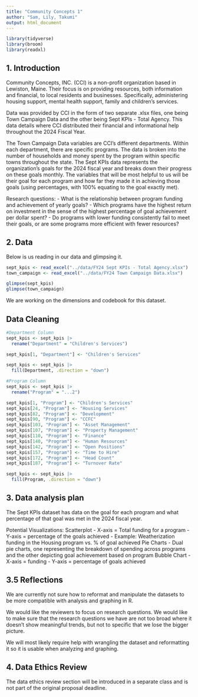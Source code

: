 ```yaml
---
title: "Community Concepts 1"
author: "Sam, Lily, Takumi"
output: html_document
---
```


```r
library(tidyverse)
library(broom)
library(readxl)
```

## 1. Introduction

Community Concepts, INC. (CCI) is a non-profit organization based in Lewiston, Maine. Their focus is on providing resources, both information and financial, to local residents and businesses. Specifically, administering housing support, mental health support, family and children's services. 

Data was provided by CCI in the form of two separate .xlsx files, one being Town Campaign Data and the other being Sept KPIs - Total Agency. This data details where CCI distributed their financial and informational help throughout the 2024 Fiscal Year.

The Town Campaign Data variables are CCI’s different departments. Within each department, there are specific programs. The data is broken into the number of households and money spent by the program within specific towns throughout the state. The Sept KPIs data represents the organization’s goals for the 2024 fiscal year and breaks down their progress on these goals monthly. The variables that will be most helpful to us will be their goal for each program and how far they made it in achieving those goals (using percentages, with 100% equating to the goal exactly met).

Research questions:
- What is the relationship between program funding and achievement of yearly goals?
- Which programs have the highest return on investment in the sense of the highest percentage of goal achievement per dollar spent?
- Do programs with lower funding consistently fail to meet their goals, or are some programs more efficient with fewer resources?


## 2. Data

Below is us reading in our data and glimpsing it.

```r
sept_kpis <- read_excel("../data/FY24 Sept KPIs - Total Agency.xlsx")
town_campaign <- read_excel("../data/FY24 Town Campaign Data.xlsx")
```
```r
glimpse(sept_kpis)
glimpse(town_campaign)

```

We are working on the dimensions and codebook for this dataset. 


## Data Cleaning
```r
#Department Column
sept_kpis <- sept_kpis |>
  rename("Department" = "Children's Services") 

sept_kpis[1, "Department"] <- "Children's Services"

sept_kpis <- sept_kpis |>
  fill(Department, .direction = "down")

#Program Column
sept_kpis <- sept_kpis |>
  rename("Program" = "...2") 

sept_kpis[1, "Program"] <- "Children's Services"
sept_kpis[24, "Program"] <- "Housing Services"
sept_kpis[82, "Program"] <- "Development"
sept_kpis[90, "Program"] <- "CCFC"
sept_kpis[103, "Program"] <- "Asset Management"
sept_kpis[107, "Program"] <- "Property Management"
sept_kpis[110, "Program"] <- "Finance"
sept_kpis[140, "Program"] <- "Human Resources"
sept_kpis[142, "Program"] <- "Open Positions"
sept_kpis[157, "Program"] <- "Time to Hire"
sept_kpis[172, "Program"] <- "Head Count"
sept_kpis[187, "Program"] <- "Turnover Rate"

sept_kpis <- sept_kpis |>
  fill(Program, .direction = "down")

```




## 3. Data analysis plan

The Sept KPIs dataset has data on the goal for each program and what percentage of that goal was met in the 2024 fiscal year. 

Potential Visualizations:
Scatterplot
 - X-axis = Total funding for a program
 - Y-axis = percentage of the goals achieved
 - Example: Weatherization funding in the Housing program vs. % of goal achieved
Pie Charts
 - Dual pie charts, one representing the breakdown of spending across programs and the other depicting goal achievement based on program
Bubble Chart
 - X-axis = funding
 - Y-axis = percentage of goals achieved

## 3.5 Reflections

We are currently not sure how to reformat and manipulate the datasets to be more compatible with analysis and graphing in R. 

We would like the reviewers to focus on research questions. We would like to make sure that the research questions we have are not too broad where it doesn't show meaningful trends, but not to specific that we lose the bigger picture. 

We will most likely require help with wrangling the dataset and reformatting it so it is usable when analyzing and graphing. 


## 4. Data Ethics Review

The data ethics review section will be introduced in a separate class and is not part of the original proposal deadline.

